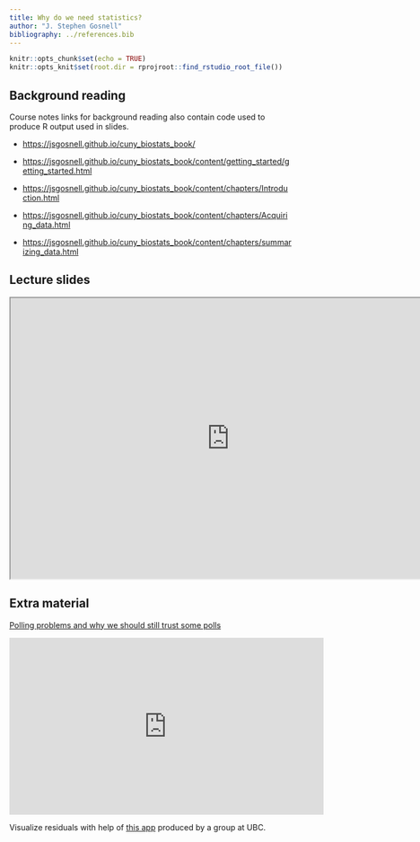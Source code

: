 ```yaml
---
title: Why do we need statistics?
author: "J. Stephen Gosnell"
bibliography: ../references.bib
---
```


<!-- COMMENT NOT SHOW IN ANY OUTPUT: Code chunk below sets overall defaults for .qmd file; these inlcude showing output by default and looking for files relative to .Rpoj file, not .qmd file, which makes putting filesin different folders easier  -->

```r
knitr::opts_chunk$set(echo = TRUE)
knitr::opts_knit$set(root.dir = rprojroot::find_rstudio_root_file())
```

## Background reading

Course notes links for background reading also contain code used to
produce R output used in slides.

-   [https://jsgosnell.github.io/cuny_biostats_book/](https://jsgosnell.github.io/cuny_biostats_book/){target="_blank"}

-   [https://jsgosnell.github.io/cuny_biostats_book/content/getting_started/getting_started.html](https://jsgosnell.github.io/cuny_biostats_book/content/getting_started/getting_started.html){target="_blank"}

-   [https://jsgosnell.github.io/cuny_biostats_book/content/chapters/Introduction.html](https://jsgosnell.github.io/cuny_biostats_book/content/chapters/Introduction.html){target="_blank"}

-   [https://jsgosnell.github.io/cuny_biostats_book/content/chapters/Acquiring_data.html](https://jsgosnell.github.io/cuny_biostats_book/content/chapters/Acquiring_data.html){target="_blank"}

-   [https://jsgosnell.github.io/cuny_biostats_book/content/chapters/summarizing_data.html](https://jsgosnell.github.io/cuny_biostats_book/content/chapters/summarizing_data.html){target="_blank"}

## Lecture slides

```{=html}
<iframe width="780" height="500" src="https://docs.google.com/presentation/d/1qL_LeQI_gN3AZg9i2sno7z_Ot08pjsfSYYz8UDjQt4Y/edit?usp=sharing"></iframe>
```
## Extra material

[Polling problems and why we should still trust some
polls](https://www.vanderbilt.edu/unity/2021/01/11/polling-problems-and-why-we-should-still-trust-some-polls/){target="_blank"}

```{=html}
<iframe width="560" height="315" src="https://www.youtube.com/embed/sSD84bIkWDw?si=TaA8eVSGUYbegbpp" title="YouTube video player" frameborder="0" allow="accelerometer; autoplay; clipboard-write; encrypted-media; gyroscope; picture-in-picture; web-share" allowfullscreen></iframe>
```
Visualize residuals with help of [this
app](https://shiney.zoology.ubc.ca/whitlock/Residuals/){target="_blank"}
produced by a group at UBC.
